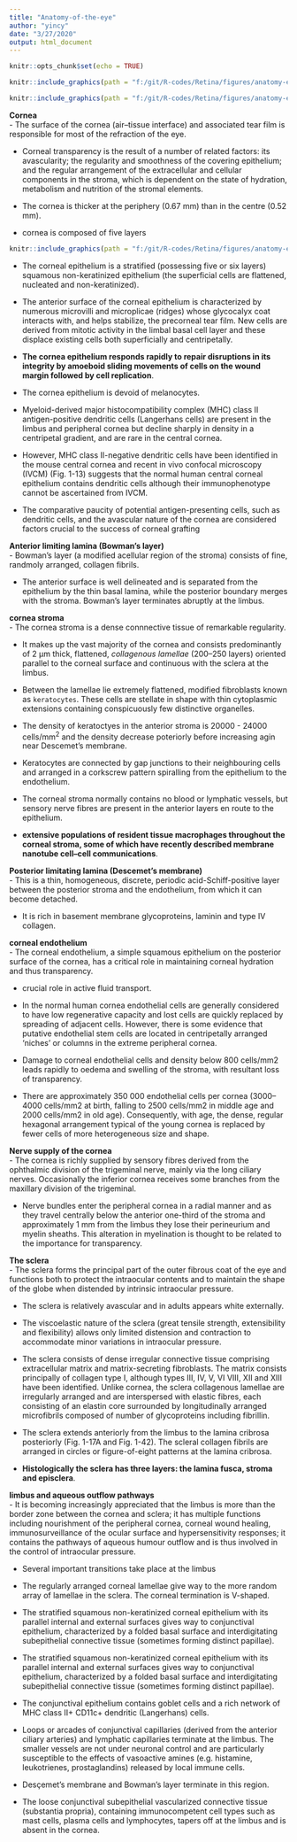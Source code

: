 ```yaml
---
title: "Anatomy-of-the-eye"
author: "yincy"
date: "3/27/2020"
output: html_document
---
```


```r
knitr::opts_chunk$set(echo = TRUE)
```

```r
knitr::include_graphics(path = "f:/git/R-codes/Retina/figures/anatomy-eye/anatomical-plane-reference.PNG")
```

```r
knitr::include_graphics(path = "f:/git/R-codes/Retina/figures/anatomy-eye/human-eye.PNG")
```

**Cornea**  
- The surface of the cornea (air–tissue interface) and associated tear film is responsible for most of the refraction of the eye.  

- Corneal transparency is the result of a number of related factors: its avascularity; the regularity and smoothness of the covering epithelium; and the regular arrangement of the extracellular and cellular components in the stroma, which is dependent on the state of hydration, metabolism and nutrition of the stromal elements.  

- The cornea is thicker at the periphery (0.67 mm) than in the centre (0.52 mm).

- cornea is composed of five layers  
```r
knitr::include_graphics(path = "f:/git/R-codes/Retina/figures/anatomy-eye/sturcture-of-cornea.PNG")
```

- The corneal epithelium is a stratified (possessing five or six layers) squamous non-keratinized epithelium (the superficial cells are flattened, nucleated and non-keratinized).   

- The anterior surface of the corneal epithelium is characterized by numerous microvilli and microplicae (ridges) whose glycocalyx coat interacts with, and helps stabilize, the precorneal tear film. New cells are derived from mitotic activity in the limbal basal cell layer and these displace existing cells both superficially and centripetally.  

- **The cornea epithelium responds rapidly to repair disruptions in its integrity by amoeboid sliding movements of cells on the wound margin followed by cell replication**.  

- The cornea epithelium is devoid of melanocytes.  

- Myeloid-derived major histocompatibility complex (MHC) class II antigen-positive dendritic cells (Langerhans cells) are present in the limbus and peripheral cornea but decline sharply in density in a centripetal gradient, and are rare in the central cornea.  

- However, MHC class II-negative dendritic cells have been identified in the mouse central cornea and recent in vivo confocal microscopy (IVCM) (Fig. 1-13) suggests that the normal human central corneal epithelium contains dendritic cells although their immunophenotype cannot be ascertained from IVCM.  

- The comparative paucity of potential antigen-presenting cells, such as dendritic cells, and the avascular nature of the cornea are considered factors crucial to the success of corneal grafting  

**Anterior limiting lamina (Bowman's layer)**  
- Bowman's layer (a modified acellular region of the stroma) consists of fine, randmoly arranged, collagen fibrils.  

- The anterior surface is well delineated and is separated from the epithelium by the thin basal lamina, while the posterior boundary merges with the stroma. Bowman's layer terminates abruptly at the limbus.  

**cornea stroma**  
- The cornea stroma is a dense connnective tissue of remarkable regularity.  

- It makes up the vast majority of the cornea and consists predominantly of 2 μm thick, flattened, *collagenous lamellae* (200–250 layers) oriented parallel to the corneal surface and continuous with the sclera at the limbus.  

- Between the lamellae lie extremely flattened, modified fibroblasts known as `keratocytes`. These cells are stellate in shape with thin cytoplasmic extensions containing conspicuously few distinctive organelles.  

- The density of keratoctyes in the anterior stroma is 20000 - 24000 cells/mm^2^ and the density decrease poteriorly before increasing agin near Descemet's membrane.  

- Keratocytes are connected by gap junctions to their neighbouring cells and arranged in a corkscrew pattern spiralling from the epithelium to the endothelium.  

- The corneal stroma normally contains no blood or lymphatic vessels, but sensory nerve fibres are present in the anterior layers en route to the epithelium.  

- **extensive populations of resident tissue macrophages throughout the corneal stroma, some of which have recently described membrane nanotube cell–cell communications**.  


**Posterior limitating lamina (Descemet's membrane)**  
- This is a thin, homogeneous, discrete, periodic acid-Schiff-positive layer between the posterior stroma and the endothelium, from which it can become detached.  

- It is rich in basement membrane glycoproteins, laminin and type IV collagen.  


**corneal endothelium**  
- The corneal endothelium, a simple squamous epithelium on the posterior surface of the cornea, has a critical role in maintaining corneal hydration and thus transparency.  

- crucial role in active fluid transport.  

- In the normal human cornea endothelial cells are generally considered to have low regenerative capacity and lost cells are quickly replaced by spreading of adjacent cells. However, there is some evidence that putative endothelial stem cells are located in centripetally arranged ‘niches’ or columns in the extreme peripheral cornea.  

- Damage to corneal endothelial cells and density below 800 cells/mm2 leads rapidly to oedema and swelling of the stroma, with resultant loss of transparency.  

- There are approximately 350 000 endothelial cells per cornea (3000–4000 cells/mm2 at birth, falling to 2500 cells/mm2 in middle age and 2000 cells/mm2 in old age). Consequently, with age, the dense, regular hexagonal arrangement typical of the young cornea is replaced by fewer cells of more heterogeneous size and shape.  

**Nerve supply of the cornea**  
- The cornea is richly supplied by sensory fibres derived from the ophthalmic division of the trigeminal nerve, mainly via the long ciliary nerves. Occasionally the inferior cornea receives some branches from the maxillary division of the trigeminal.  

- Nerve bundles enter the peripheral cornea in a radial manner and as they travel centrally below the anterior one-third of the stroma and approximately 1 mm from the limbus they lose their perineurium and myelin sheaths. This alteration in myelination is thought to be related to the importance for transparency.  

**The sclera**  
- The sclera forms the principal part of the outer fibrous coat of the eye and functions both to protect the intraocular contents and to maintain the shape of the globe when distended by intrinsic intraocular pressure.  

- The sclera is relatively avascular and in adults appears white externally.  

- The viscoelastic nature of the sclera (great tensile strength, extensibility and flexibility) allows only limited distension and contraction to accommodate minor variations in intraocular pressure.  

- The sclera consists of dense irregular connective tissue comprising extracellular matrix and matrix-secreting fibroblasts. The matrix consists principally of collagen type I, although types III, IV, V, VI VIII, XII and XIII have been identified. Unlike cornea, the sclera collagenous lamellae are irregularly arranged and are interspersed with elastic fibres, each consisting of an elastin core surrounded by longitudinally arranged microfibrils composed of number of glycoproteins including fibrillin.  

- The sclera extends anteriorly from the limbus to the lamina cribrosa posteriorly (Fig. 1-17A and Fig. 1-42). The scleral collagen fibrils are arranged in circles or figure-of-eight patterns at the lamina cribrosa.  

- **Histologically the sclera has three layers: the lamina fusca, stroma and episclera**.  


**limbus and aqueous outflow pathways**  
- It is becoming increasingly appreciated that the limbus is more than the border zone between the cornea and sclera; it has multiple functions including nourishment of the peripheral cornea, corneal wound healing, immunosurveillance of the ocular surface and hypersensitivity responses; it contains the pathways of aqueous humour outflow and is thus involved in the control of intraocular pressure.  

- Several important transitions take place at the limbus  
+ The regularly arranged corneal lamellae give way to the more random array of lamellae in the sclera. The corneal termination is V-shaped.  

+ The stratified squamous non-keratinized corneal epithelium with its parallel internal and external surfaces gives way to conjunctival epithelium, characterized by a folded basal surface and interdigitating subepithelial connective tissue (sometimes forming distinct papillae).  

+ The stratified squamous non-keratinized corneal epithelium with its parallel internal and external surfaces gives way to conjunctival epithelium, characterized by a folded basal surface and interdigitating subepithelial connective tissue (sometimes forming distinct papillae).  

+ The conjunctival epithelium contains goblet cells and a rich network of MHC class II+ CD11c+ dendritic (Langerhans) cells.  

+ Loops or arcades of conjunctival capillaries (derived from the anterior ciliary arteries) and lymphatic capillaries terminate at the limbus. The smaller vessels are not under neuronal control and are particularly susceptible to the effects of vasoactive amines (e.g. histamine, leukotrienes,
prostaglandins) released by local immune cells.  

+ Desçemet’s membrane and Bowman’s layer terminate in this region.  

+ The loose conjunctival subepithelial vascularized connective tissue (substantia propria), containing immunocompetent cell types such as mast cells, plasma cells and lymphocytes, tapers off at the limbus and is absent in the cornea.  
















































